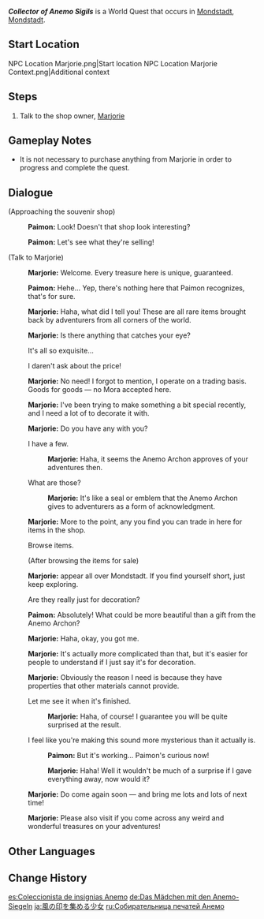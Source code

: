 {{Quest Infobox
|image         = World Quest Collector of Anemo Sigils.png
|id            = 20504
|type          = World
|region        = Mondstadt
|area          = Starfell Valley
|subarea       = Mondstadt City
|requirement   = Reach [[Adventure Rank]] 9
|startLocation = [[Mondstadt City|Mondstadt]], [[Mondstadt]]
|characters    = Marjorie; Paimon; Traveler
|voiced        = yes
}}
'''''Collector of Anemo Sigils''''' is a World Quest that occurs in [[Mondstadt City|Mondstadt]], [[Mondstadt]].

==Start Location==
<gallery>
NPC Location Marjorie.png|Start location
NPC Location Marjorie Context.png|Additional context
</gallery>

==Steps==
#Talk to the shop owner, [[Marjorie]]

==Gameplay Notes==
* It is not necessary to purchase anything from Marjorie in order to progress and complete the quest.

==Dialogue==
{{Quest Description|[[Paimon]] has discovered a very unique store...}}
{{Dialogue Start}}
;(Approaching the souvenir shop)
:{{A|vo tips anemosigil paimon 01.ogg}} '''Paimon:''' Look! Doesn't that shop look interesting?
:{{A|vo tips anemosigil paimon 02.ogg}} '''Paimon:''' Let's see what they're selling!

;(Talk to Marjorie)
:{{A|vo tips anemosigil marjorie 01.ogg}} '''Marjorie:''' Welcome. Every treasure here is unique, guaranteed.
:{{A|vo tips anemosigil paimon 03.ogg}} '''Paimon:''' Hehe... Yep, there's nothing here that Paimon recognizes, that's for sure.
:{{A|vo tips anemosigil marjorie 02.ogg}} '''Marjorie:''' Haha, what did I tell you! These are all rare items brought back by adventurers from all corners of the world.
:{{A|vo tips anemosigil marjorie 03.ogg}} '''Marjorie:''' Is there anything that catches your eye?
:{{DIcon}} It's all so exquisite...
:{{DIcon}} I daren't ask about the price!
:{{A|vo tips anemosigil marjorie 04.ogg}} '''Marjorie:''' No need! I forgot to mention, I operate on a trading basis. Goods for goods &mdash; no Mora accepted here.
:{{A|vo tips anemosigil marjorie 05.ogg}} '''Marjorie:''' I've been trying to make something a bit special recently, and I need a lot of {{Color|buzzword|Anemo Sigils}} to decorate it with.
:{{A|vo tips anemosigil marjorie 06.ogg}} '''Marjorie:''' Do you have any {{Color|buzzword|Anemo Sigils}} with you?
:{{DIcon}} I have a few.
::{{A|vo tips anemosigil marjorie 07a.ogg}} '''Marjorie:''' Haha, it seems the Anemo Archon approves of your adventures then.
:{{DIcon}} What are those?
::{{A|vo tips anemosigil marjorie 07b.ogg}} '''Marjorie:''' It's like a seal or emblem that the Anemo Archon gives to adventurers as a form of acknowledgment.
:{{A|vo tips anemosigil marjorie 08.ogg}} '''Marjorie:''' More to the point, any {{Color|buzzword|Anemo Sigils}} you find you can trade in here for items in the shop.
:{{DIcon}} Browse items.
:;(After browsing the items for sale)
:{{A|vo tips anemosigil marjorie 09.ogg}} '''Marjorie:''' {{color|buzzword|Anemo Sigils}} appear all over Mondstadt. If you find yourself short, just keep exploring.
:{{DIcon}} Are they really just for decoration?
:{{A|vo tips anemosigil paimon 04.ogg}} '''Paimon:''' Absolutely! What could be more beautiful than a gift from the Anemo Archon?
:{{A|vo tips anemosigil marjorie 10.ogg}} '''Marjorie:''' Haha, okay, you got me.
:{{A|vo tips anemosigil marjorie 11.ogg}} '''Marjorie:''' It's actually more complicated than that, but it's easier for people to understand if I just say it's for decoration.
:{{A|vo tips anemosigil marjorie 12.ogg}} '''Marjorie:''' Obviously the reason I need {{color|buzzword|Anemo Sigils}} is because they have properties that other materials cannot provide.
:{{DIcon}} Let me see it when it's finished.
::{{A|vo tips anemosigil marjorie 13a.ogg}} '''Marjorie:''' Haha, of course! I guarantee you will be quite surprised at the result.
:{{DIcon}} I feel like you're making this sound more mysterious than it actually is.
::{{A|vo tips anemosigil paimon 05b.ogg}} '''Paimon:''' But it's working... Paimon's curious now!
::{{A|vo tips anemosigil marjorie 13b.ogg}} '''Marjorie:''' Haha! Well it wouldn't be much of a surprise if I gave everything away, now would it?
:{{A|vo tips anemosigil marjorie 14.ogg}} '''Marjorie:''' Do come again soon &mdash; and bring me lots and lots of {{color|buzzword|Anemo Sigils}} next time!
:{{A|vo tips anemosigil marjorie 15.ogg}} '''Marjorie:''' Please also visit if you come across any weird and wonderful treasures on your adventures!
{{Dialogue End}}

==Other Languages==
{{Other Languages
|en      = Collector of Anemo Sigils
|zhs     = 收集风之印的少女
|zhs_rm  = Shōují Fēngzhīyìn de Shàonǚ
|zht     = 收集風之印的少女
|zht_rm  = Shōují Fēngzhīyìn de Shàonǚ
|zh_tl   = The Girl Who Collects Anemo Sigils
|ja      = 風の印を集める少女
|ja_rm   = Kaze no Shirushi wo Atsumeru Shoujo
|ja_tl   = The Girl Who Collects Anemo Sigils
|ko      = 바람의 인장을 수집하는 소녀
|ko_rm   = Baram-ui Injang-eul Sujiphaneun Sonyeo
|ko_tl   = The Girl Who Collects Wind Seal
|es      = Coleccionista de insignias Anemo
|es_tl   = Anemo Insignias Collector
|fr      = Collectionneuse de sceaux Anémo
|fr_tl   = Collector of Anemo Sigils
|ru      = Собирательница печатей Анемо
|ru_tl   = Collector of Anemo Sigils
|ru_note = {{ru|Собирательница}} is a female noun.
|th      = หญิงสาวผู้สะสม Anemo Sigils
|th_rm   = 
|th_tl   = 
|vi      = Thiếu nữ thu thập Ấn Phong
|vi_tl   = 
|de      = Das Mädchen mit den Anemo-Siegeln
|de_tl   = The Girl with the Anemo Sigils
|id      = Gadis Kolektor Anemo Sigil
|id_tl   = Collector of Anemo Sigil
|pt      = Coletor dos Selos Anemos
|pt_tl   = Collector of Anemo Seals
|tr      = Rüzgar Mührü Koleksiyoncusu
|tr_tl   = {{lex|Anemo|tr}} Sigil Collector
|it      = Collezionista di Sigilli di Anemo
|it_tl   = 
}}

==Change History==
{{Change History|1.0}}

[[es:Coleccionista de insignias Anemo]]
[[de:Das Mädchen mit den Anemo-Siegeln]]
[[ja:風の印を集める少女]]
[[ru:Собирательница печатей Анемо]]